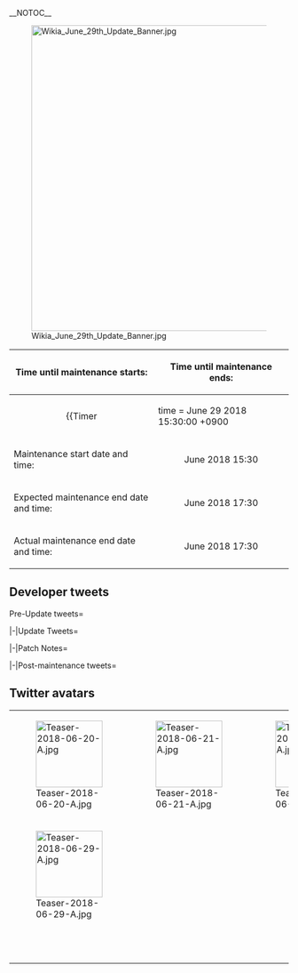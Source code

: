 __NOTOC__

<div style="float:right">{{Edit|Partials/Updates/2018 June {{Ordinal|29}}}}</div>

[[File:Wikia_June_29th_Update_Banner.jpg|550px|center|frameless|link=]]

{{clear}}
{| class="wikitable"
!Time until maintenance starts:
!Time until maintenance ends:
|-
| align="center" |{{Timer
|time = June 29 2018 15:30:00 +0900
|style = font-weight:bold;
|endClass = Maintstarts
|endText = '''Maintenance has begun.'''}}
| align="center" |{{Timer
|time = June 29 2018 17:30:00 +0900
|style = font-weight:bold;
|endClass = Maintends
|endText = '''Maintenance has ended.'''}}
|-
! scope="row" | Maintenance start date and time:
| align="center" | June {{Ordinal|29}} 2018 15:30
|-
! scope="row" | Expected maintenance end date and time:
| align="center" | June {{Ordinal|29}} 2018 17:30
|-
! scope="row" | Actual maintenance end date and time:
| align="center" | June {{Ordinal|29}} 2018 17:30
|}

{{:Partials/Updates/2018_June_{{Ordinal|29}}/Content|thread=true}}

== Developer tweets ==
<tabber>Pre-Update tweets=
{{MultiTweet
|MultiTweetID = preUpdate
|color = #ace
|title = Pre Update

|link01 = https://twitter.com/KanColle_STAFF/status/1011050110959083521
|JP01 = 今週後半以降に、短時間のメンテナンスまたはサーバ群を止めない形で、比較的小さなアップデートを実施予定です。同完了後に月次作戦【五月作戦】結果情報のお知らせ及び同トップランカー提督に贈るささやかな武勲褒賞を順次配信開始していく予定です。
|EN01 = On the Latter half of this week, we will have a Short Maintenance through a Live Update without shutting down the running servers in order to apply a small update.
After its end, the Monthly Operation [May Ranking Update] Results will be announced, and the Ranking Rewards will be given out to the Top Ranker Admirals.
|TL01 = [[User:Shinhwalee|Shinhwalee]]

|link02 = https://twitter.com/KanColle_STAFF/status/1011051779218239488
|JP02 = サーバを停止して行うメンテナンスに伴う本格アップデート作業は、梅雨明けの七月上旬以降に実施予定です。七月実施予定の同アップデートでは、全ての準備が整えば新BGM「梅雨明けの白露」も実装予定。少しだけ…お楽しみに！
|EN02 = The actual update during a maintenance where the servers are shut down will be implemented in early July after the rainy season. If all preparations are complete by then this July update will include the new BGM "The Glistening Dew After The Rainy Season". It's not much, but look forward to it!
|TL02 = [[User:Admiral Mikado|Admiral Mikado]]

|link03 = https://twitter.com/KanColle_STAFF/status/1012135271414968320
|JP03 = 明日夕方以降に、月次作戦【五月作戦】結果情報を、「艦これ」ゲーム画面下【情報】でお知らせする予定です。また、月次作戦トップランカー提督に贈るささやかな武勲褒賞も、同発表以降に順次配信してまいります。※ささやかな武勲褒賞には、先行実装の装備も含まれる予定です。
|EN03 = Tomorrow evening we're going to the May Ranking results in the info tab below the KanColle game window. Furthermore, at the same time that month's top ranking admirals will receive a small prize for their service. Said prize includes early access equipment that will become available later.
|TL03 = [[User:Admiral Mikado|Admiral Mikado]]

|link04 = https://twitter.com/KanColle_STAFF/status/1012136496852185088
|JP04 = 明日【6/29(金)】午後、月次作戦武勲褒賞の配信に先立ち、短時間のメンテナンスを実施させて頂く予定です。同短期メンテ時間は【15:30～17:30】を二時間を予定しています。
※同メンテ突入を以て「異動願い提出」は受付終了です。
※「鳳翔さんの夕食券」は次回通常メンテ突入時まで有効です。
|EN04 = Tomorrow afternoon (i.e. Friday, July 29), before distributing the ranking rewards, we're going to perform a short maintenance. Said maintenance is slated for 15:30~17:30 i.e. two hours.
※ The maintenance also serves as a deadline for the server transfer applications.
※"Hōshō's Dinner Ticket" will still be valid until the next regular maintenance.
|TL04 = [[User:Admiral Mikado|Admiral Mikado]]

|link05 = https://twitter.com/KanColle_STAFF/status/1012139799757504513
|JP05 = 明日午後実施予定の短時間メンテに伴うアップデートでは、今夏中に実施予定の第二期(HTML5化)Block-1換装への下準備、及び【家具屋さん】のお品書きも七夕家具などに一部更新予定です。気になる家具のある提督方は、今のうちに家具屋さんの確認をお願い致します。
|EN05 = The update during the short maintenance that's slated for tomorrow afternoon includes prep work for the implementation of Phase 2 (HTML5 transition) Block 1 that's planned for this summer, as well as new items in the furniture shop for Tanabata etc. Admirals who've set their eyes on current items are advised to check them out while they still can.
|TL05 = [[User:Admiral Mikado|Admiral Mikado]]

|link06 = https://twitter.com/KanColle_STAFF/status/1012576802227646464
|JP06 = 本日この後【15:30】より、「艦これ」稼働全サーバ群は短時間のメンテナンス＆アップデートを実施します。本日の小メンテ完了は、【17:30】を予定しています。メンテ突入前に「艦これ」を一旦終了し、ブラウザを閉じて頂けますと幸いです。提督の皆さん、ご協力どうぞよろしくお願い致します！
|EN06 = 
|TL06 = 

|link07 = 
|JP07 = 
|EN07 = 
|TL07 = 

|link08 = 
|JP08 = 
|EN08 = 
|TL08 = 

|link09 = 
|JP09 = 
|EN09 = 
|TL09 = 

|link10 = 
|JP10 = 
|EN10 = 
|TL10 =
}}


|-|Update Tweets=
{{MultiTweet
|MultiTweetID = Update
|color = #ace
|title = Update


|link01 = https://twitter.com/KanColle_STAFF/status/1012585895365521408
|JP01 = メンテナンス状況：稼働サーバ群はメンテナンスを開始しました！
「艦これ」稼働全サーバ群は、メンテナンス＆アップデートに突入しました。本日は短時間の小メンテナンスです。作業完了は、現時点では【17:30】を予定しています。進捗状況を随時お知らせできるよう努めます。
|EN01 = 
|TL01 = 

|link02 = https://twitter.com/KanColle_STAFF/status/1012596645966405633
|JP02 = メンテナンス状況：現在メンテナンス実施中です。
現在「艦これ」稼働全サーバ群は、小メンテナンス＆アップデート作業を実施中です。作業は中盤のシークエンスに移行しました。本日の小メンテに伴うアップデートでは、新季節家具と新母港BGM「雨とお酒と艦娘(第二夜)」等も実装予定です。
|EN02 = 
|TL02 = 

|link03 = 
|JP03 = 
|EN03 = 
|TL03 = 

|link04 = 
|JP04 = 
|EN04 = 
|TL04 = 

|link05 = 
|JP05 = 
|EN05 = 
|TL05 = 

|link06 = 
|JP06 = 
|EN06 = 
|TL06 = 

|link07 = 
|JP07 = 
|EN07 = 
|TL07 = 

|link08 = 
|JP08 = 
|EN08 = 
|TL08 = 

|link09 = 
|JP09 = 
|EN09 = 
|TL09 = 

|link10 = 
|JP10 = 
|EN10 = 
|TL10 =
}}

|-|Patch Notes=
{{MultiTweet
|MultiTweetID = patch
|color = #ace
|title = Patch notes

|link01 = https://twitter.com/KanColle_STAFF/status/1012602710682578944
|JP01 = 本日【6/29(金)】実施全サーバ群共通メンテナンスに伴うアップデート情報を
お知らせしていきます。本日は小メンテです。

01▼【異動願い】提出の受付終了
サーバ間「異動願い」提出の受付を完了しました。同抽選を実施し、当選提督の転属を今夏～秋期に実施予定です。
|EN01 = We will now disclose the contents from the update today June 29th Friday Maintenance. Today is a short maintenance.

01▼ Server Transfer Applications End
The Server Transfer Request Applications have now come to a close. Through a Lottery, the selected Admiral's transfer are expected to be applied around this Summer to Autumn season.
|TL01 = [[User:Shinhwalee|Shinhwalee]]

|link02 = https://twitter.com/KanColle_STAFF/status/1012604774804381696
|JP02 = 02▼【新母港BGM】の実装
新母港BGM
♪「雨とお酒と艦娘(第二夜)」
を実装します。
同新曲は、鎮守府「ジュークボックス」でのリクエスト、また実装済みの家具「日本酒＆ウィスキー棚」の設置によって再生することも可能となります。
|EN02 = 02▼ [New Naval Base Headquarters BGM] content
The new Naval Base BGM
♪"Rain, Sake, and Ship Girls (The 2nd Night)"
will be implemented.
This New Music is available through the Naval Base "Jukebox" Furniture, also available through the use of the furniture "Sake & Whiskey Shelf".
|TL02 = [[User:Shinhwalee|Shinhwalee]]

|link03 = https://twitter.com/KanColle_STAFF/status/1012607573751578624
|JP03 = 03▼新家具の実装と【家具屋さん】お品書きの更新 1/2
家具屋さんのお品書きを更新、下記の新旧季節家具を実装します。
*七夕の畳 new!
*七夕飾りの窓
*蚊取り線香の窓
*鬼灯の花の窓
*夏先取りセット
*天の河の壁板 new!
|EN03 = 03▼ New Furniture Content & Furniture Store Available Products Update 1/2

The available products in the Furniture Stores will be updated to have New/Old Seasonal Furniture become avaialble.
*Tanabata Tatami (NEW!)
*Window with Tanabata decorations
*Window with anti-mosquito incense
*Ground cherry flower window
*Pre-ordered summer set
*Milky Way Wallboard (NEW!)
|TL03 = [[User:Shinhwalee|Shinhwalee]]

|link04 = https://twitter.com/KanColle_STAFF/status/1012608279099277312
|JP04 = 04▼新家具の実装と【家具屋さん】お品書きの更新 2/2
家具屋さんのお品書きを更新、下記の新旧季節家具を実装します。
*七夕の床の間 new!
*水風呂
*職人和飾棚
*木製の涼しげな壁
*笹の壁紙 new!
*艦隊氷旗
|EN04 = 04▼ New Furniture Content & Furniture Store Available Products Update 2/2

The available products in the Furniture Stores will be updated to have New/Old Seasonal Furniture become avaialble.
*Tanabata Tokonoma (NEW!)
*Cold water bath
*Artisan's Japan-style Shelf
*Cool wooden wall
*Sasa Wallpaper (NEW!)
*Fleet Ice Flag
|TL04 = [[User:Shinhwalee|Shinhwalee]]

|link05 = https://twitter.com/KanColle_STAFF/status/1012609147957723137
|JP05 = 05▼【12.7cm連装砲B型改二】の一部上方修正
駆逐艦主砲「12.7cm連装砲B型改二」の能力が一部上方修正され、特定の艦型及び艦艇による運用で、その能力が僅かではありますが上昇します。
|EN05 = 05▼ [12.7cm Twin Gun Mount Model B Kai 2] Performance Revision
The Destroyer Main Gun 12.7cm Twin Gun Mount Model B Kai 2's abilities have been slightly revised, where by being utilized by certain Ships, or Ship-class, it will be able to give a slight additional stats.
|TL05 = [[User:Shinhwalee|Shinhwalee]]

|link06 = https://twitter.com/KanColle_STAFF/status/1012609576846295040
|JP06 = 06▼【12.7cm連装砲C型改二】の一部上方修正
駆逐艦主砲「12.7cm連装砲C型改二」の能力が一部上方修正され、特定の艦型及び艦艇による運用で、より効果的な運用が可能となります。また、水上電探と共に運用することで、その能力はさらに向上します。
|EN06 = 06▼ [12.7cm Twin Gun Mount Model C Kai 2] Performance Revision
The Abilities of the Destroyer Main Gun [12.7cm Twin Gun Mount Model C Kai 2] has been slightly revised, where by being utilized by certain Ship, or Ship-class, it will be able to give a more better utilization.
Also, by being used with a Surface Radar, it will be able to gain even further additional capabilities.
|TL06 = [[User:Shinhwalee|Shinhwalee]]

|link07 = https://twitter.com/KanColle_STAFF/status/1012610232562868224
|JP07 = 07▼【12.7cm連装砲D型改二】の一部上方修正
駆逐艦主砲「12.7cm連装砲D型改二」の対空能力が僅かに上方修正されます。また、「夕雲型駆逐艦」において、水上電探と共に運用することで、その能力はさらに向上します。
|EN07 = 07▼ [12.7cm Twin Gun Mount Model D Kai 2] Performance Revision
The Anti Air Abilities of the Destroyer Main Gun [12.7cm Twin Gun Mount Model D Kai 2] has been slightly revised. 
Also if used by a Yuugumo-class Destroyer equipped with a Surface Radar, it will be able to gain even further capabilities. 
|TL07 = [[User:Shinhwalee|Shinhwalee]]

|link08 = https://twitter.com/KanColle_STAFF/status/1012611404157804544
|JP08 = 08▼【改修工廠(明石の工廠)】新改修メニュー追加実装 1/2
改修工廠(明石の工廠)が拡張され、「浦波」及び「浦波改」「磯波改」のサポートによって、
「12.7cm連装砲」
の装備改修及び上位兵装
「12.7cm連装砲A型改二」への装備更新が可能になります。
|EN08 = 08▼ Akashi's Improvement Arsenal New Additional Menu Content Implementation 1/2
Akashi's Improvement Arsenal's available upgrade menu has been expanded, where by having Uranami, Uranami Kai, Isonami Kai as support, you will be able to upgrade the [12.7cm Twin Gun Mount] into its remodeled equipment, the [12.7cm Twin Gun Mount Model A Kai Ni].
|TL08 = [[User:Shinhwalee|Shinhwalee]]

|link09 = https://twitter.com/KanColle_STAFF/status/1012611708655816704
|JP09 = 09▼【改修工廠(明石の工廠)】新改修メニュー追加実装 2/2
改修工廠(明石の工廠)が拡張され、ある特I型改二駆逐艦のサポートによって、
「12.7cm連装砲A型改二」
の装備改修が可能になります。
|EN09 = 09▼ Akashi's Improvement Arsenal New Additional Menu Content Implementation 2/2
Akashi's Improvement Arsenal's available upgrade menu has been expanded, where by having certain Special I Type Kai Ni Destroyers as support, the 12.7cm Twin Gun Mount Model A Kai Ni will be available to be improved.
|TL09 = [[User:Shinhwalee|Shinhwalee]]

|link10 = https://twitter.com/KanColle_STAFF/status/1012612791440629760
|JP10 = 10▼戦時改修駆逐艦主砲などの先行実装
戦訓を取り入れ、余剰旧型装備の戦時改修したif【戦時改修】小型艦艇用主砲を月次作戦上位報酬の一部として先行実装します。
※来月以降のアップデートで、順次本実装予定です。
※同兵装群は先行実装です。能力等は更新される可能性があります。
|EN10 = 10▼ Destroyer Wartime Remodel Main Guns Early Pre-Release
The IF [Wartime Remodel] Small-Caliber Main Guns which were remodeled from the surplus stock of Outdated Equipment with Warfare experience at hand will be pre-released as part of today's distributed Monthly Ranking Rewards.
※They are scheduled to be implemented officially by order via updates after the next month.
※The Equipment released today are Pre-released Contents. The abilities may go under revision in the future.
|TL10 =[[User:Shinhwalee|Shinhwalee]]

|link11 = 
|JP11 = 
|EN11 = 
|TL11 = 

|link12 = 
|JP12 = 
|EN12 = 
|TL12 = 

|link13 = 
|JP13 = 
|EN13 = 
|TL13 = 

|link14 = 
|JP14 = 
|EN14 = 
|TL14 = 

|link15 = 
|JP15 = 
|EN15 = 
|TL15 = 

|link16 = 
|JP16 = 
|EN16 = 
|TL16 = 

|link17 = 
|JP17 = 
|EN17 = 
|TL17 = 

|link18 = 
|JP18 = 
|EN18 = 
|TL18 = 

|link19 = 
|JP19 = 
|EN19 = 
|TL19 = 

|link20 = 
|JP20 = 
|EN20 = 
|TL20 = 

|link21 = 
|JP21 = 
|EN21 = 
|TL21 = 

|link22 = 
|JP22 = 
|EN22 = 
|TL22 = 

|link23 = 
|JP23 = 
|EN23 = 
|TL23 = 

|link24 = 
|JP24 = 
|EN24 = 
|TL24 = 

|link25 = 
|JP25 = 
|EN25 = 
|TL25 = 

|link26 = 
|JP26 = 
|EN26 = 
|TL26 = 

|link27 = 
|JP27 = 
|EN27 = 
|TL27 = 

|link28 = 
|JP28 = 
|EN28 = 
|TL28 = 

|link29 = 
|JP29 = 
|EN29 = 
|TL29 = 

|link30 = 
|JP30 = 
|EN30 = 
|TL30 = 
}}

|-|Post-maintenance tweets=
{{MultiTweet
|MultiTweetID = postmaint
|color = #ace
|title = Post-maintenance tweets

|link01 = 
|JP01 = 
|EN01 = 
|TL01 = 

|link02 = 
|JP02 = 
|EN02 = 
|TL02 = 

|link03 = 
|JP03 = 
|EN03 = 
|TL03 = 

|link04 = 
|JP04 = 
|EN04 = 
|TL04 = 

|link05 = 
|JP05 = 
|EN05 = 
|TL05 = 

|link06 = 
|JP06 = 
|EN06 = 
|TL06 = 

|link07 = 
|JP07 = 
|EN07 = 
|TL07 = 

|link08 = 
|JP08 = 
|EN08 = 
|TL08 = 

|link09 = 
|JP09 = 
|EN09 = 
|TL09 = 

|link10 = 
|JP10 = 
|EN10 = 
|TL10 =

|link11 = 
|JP11 = 
|EN11 = 
|TL11 = 

|link12 = 
|JP12 = 
|EN12 = 
|TL12 = 

|link13 = 
|JP13 = 
|EN13 = 
|TL13 = 

|link14 = 
|JP14 = 
|EN14 = 
|TL14 = 

|link15 = 
|JP15 = 
|EN15 = 
|TL15 = 

|link16 = 
|JP16 = 
|EN16 = 
|TL16 = 

|link17 = 
|JP17 = 
|EN17 = 
|TL17 = 

|link18 = 
|JP18 = 
|EN18 = 
|TL18 = 

|link19 = 
|JP19 = 
|EN19 = 
|TL19 = 

|link20 = 
|JP20 = 
|EN20 = 
|TL20 = 

|link21 = 
|JP21 = 
|EN21 = 
|TL21 = 

|link22 = 
|JP22 = 
|EN22 = 
|TL22 = 

|link23 = 
|JP23 = 
|EN23 = 
|TL23 = 

|link24 = 
|JP24 = 
|EN24 = 
|TL24 = 

|link25 = 
|JP25 = 
|EN25 = 
|TL25 = 

|link26 = 
|JP26 = 
|EN26 = 
|TL26 = 

|link27 = 
|JP27 = 
|EN27 = 
|TL27 = 

|link28 = 
|JP28 = 
|EN28 = 
|TL28 = 

|link29 = 
|JP29 = 
|EN29 = 
|TL29 = 

|link30 = 
|JP30 = 
|EN30 = 
|TL30 = 
}}
</tabber>

== Twitter avatars ==
{| class="wikitable"
| style="width:120px;" | [[File:Teaser-2018-06-20-A.jpg‎|120px]]
| style="width:120px;" | [[File:Teaser-2018-06-21-A.jpg‎|120px]]
| style="width:120px;" | [[File:Teaser-2018-06-22-A.jpg|120px]]
| style="width:120px;" | [[File:Teaser-2018-06-23-A.jpg|120px]]
|-
| style="width:120px;" | [[File:Teaser-2018-06-29-A.jpg|120px]]
| style="width:120px;" | 
| style="width:120px;" | 
| style="width:120px;" | 
<!--
|-
| style="width:120px;" |
| style="width:120px;" |
| style="width:120px;" |
| style="width:120px;" |
-->
|}